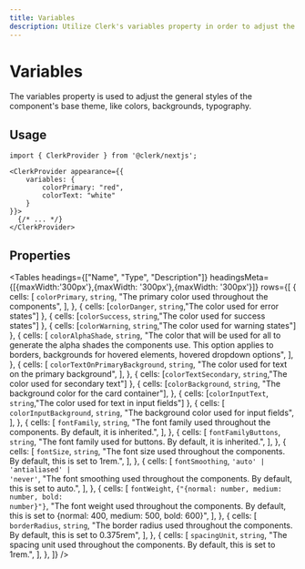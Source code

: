---
title: Variables
description: Utilize Clerk's variables property in order to adjust the general styles of the component's base theme, like colors, backgrounds, typography.
---


# Variables

The variables property is used to adjust the general styles of the component's base theme, like colors, backgrounds, typography.

## Usage

```tsx filename="app.tsx"
import { ClerkProvider } from '@clerk/nextjs';

<ClerkProvider appearance={{
    variables: {
        colorPrimary: "red",
        colorText: "white"
    }
}}>
  {/* ... */}
</ClerkProvider>
```

## Properties

<Tables
  headings={["Name", "Type", "Description"]}
  headingsMeta={[{maxWidth:'300px'},{maxWidth: '300px'},{maxWidth: '300px'}]}
  rows={[
  {
  cells: [
  <code>colorPrimary</code>,
  <code>string</code>,
  "The primary color used throughout the components",
  ],
  },
  { cells: [<code>colorDanger</code>, 
  <code>string</code>,"The color used for error states"] },
  { cells: [<code>colorSuccess</code>, 
  <code>string</code>,"The color used for success states"] },
  { cells: [<code>colorWarning</code>, 
  <code>string</code>,"The color used for warning states"] },
  {
  cells: [
  <code>colorAlphaShade</code>,
  <code>string</code>,
  "The color that will be used for all to generate the alpha shades the components use. This option applies to borders, backgrounds for hovered elements, hovered dropdown options",
  ],
  },
  {
  cells: [
  <code>colorTextOnPrimaryBackground</code>,
  <code>string</code>,
  "The color used for text on the primary background",
  ],
  },
  { cells: [<code>colorTextSecondary</code>, 
  <code>string</code>,"The color used for secondary text"] },
  {
  cells: [<code>colorBackground</code>,
  <code>string</code>, "The background color for the card container"],
  },
  { cells: [<code>colorInputText</code>, 
  <code>string</code>,"The color used for text in input fields"] },
  {
  cells: [
  <code>colorInputBackground</code>,
  <code>string</code>,
  "The background color used for input fields",
  ],
  },
  {
  cells: [
  <code>fontFamily</code>,
  <code>string</code>,
  "The font family used throughout the components. By default, it is inherited.",
  ],
  },
  {
  cells: [
  <code>fontFamilyButtons</code>,
  <code>string</code>,
  "The font family used for buttons. By default, it is inherited.",
  ],
  },
  {
  cells: [
  <code>fontSize</code>,
  <code>string</code>,
  "The font size used throughout the components. By default, this is set to 1rem.",
  ],
  },
  {
  cells: [
  <code>fontSmoothing</code>,
  <code>'auto' | 'antialiased' | 'never'</code>,
  "The font smoothing used throughout the components. By default, this is set to auto.",
  ],
  },
  {
  cells: [
  <code>fontWeight</code>,
  <code>{"{normal: number, medium: number, bold: number}"}</code>,
  "The font weight used throughout the components. By default, this is set to {normal: 400, medium: 500, bold: 600}",
  ],
  },
  {
  cells: [
  <code>borderRadius</code>,
    <code>string</code>,
  "The border radius used throughout the components. By default, this is set to 0.375rem",
  ],
  },
  {
  cells: [
  <code>spacingUnit</code>,
    <code>string</code>,
  "The spacing unit used throughout the components. By default, this is set to 1rem.",
  ],
  },
  ]}
/>
